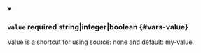 
<details className="config-field" data-expandable="false" open>
<summary>

### `value` <span className="config-field-required" data-required="false">required</span> <span className="config-field-type">string|integer|boolean</span> <span className="config-field-default"></span> <span className="config-field-enum"></span> {#vars-value}

Value is a shortcut for using source: none and default: my-value.

</summary>



</details>
